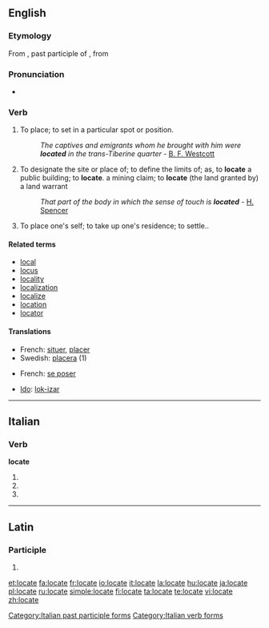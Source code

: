 ==English==

===Etymology===
From {{etyl|la}} {{term|locatus||lang=la}}, past participle of {{term|locato||lang=la|to place}}, from {{term|locus||lang=la|place}}

===Pronunciation===
* {{audio|en-us-locate.ogg|Audio (US)}}
*: {{rhymes|eɪt}}

===Verb===
{{en-verb|locat|ing}}

# {{transitive}} To place; to set in a particular spot or position.
#: ''The captives and emigrants whom he brought with him were '''located''' in the trans-Tiberine quarter'' - [[:w:Brooke Foss Westcott|B. F. Westcott]]
# {{transitive}} To designate the site or place of; to define the limits of; as, to '''locate''' a public building; to '''locate'''. a mining claim; to '''locate''' (the land granted by) a land warrant
#: ''That part of the body in which the sense of touch is '''located''''' - [[:w:Spencer (surname)#H|H. Spencer]]
# {{intransitive}} {{colloquial}} To place one's self; to take up one's residence; to settle.{{rfex|intransitive}}.

====Related terms====
* [[local]]
* [[locus]]
* [[locality]]
* [[localization]]
* [[localize]]
* [[location]]
* [[locator]]

====Translations====
{{checktrans-top}}
* French: [[situer]], [[placer]]
* Swedish: [[placera]] (1)
{{trans-bottom}}

{{trans-top|intransitive}}
* French: [[se poser]]
{{trans-mid}}
* [[Ido]]: [[lok-izar]]
{{trans-bottom}}

{{anagrams:en/acelot}}
----

==Italian==

===Verb===
'''locate'''

# {{form of|[[second-person|Second-person]] [[plural]] [[present tense]]|[[locare#Italian|locare]]|lang=Italian}}
# {{form of|Second-person plural [[imperative]]|locare#Italian|locare|lang=Italian}}
# {{form of|[[feminine|Feminine]] plural|[[locato]]}}

[[Category:Italian past participle forms]]
[[Category:Italian verb forms]]

----

==Latin==

===Participle===
{{la-part-form|locāte}}

# {{inflection of|[[locatus#Latin|locātus]]||voc|m|s|lang=la}}

[[et:locate]]
[[fa:locate]]
[[fr:locate]]
[[io:locate]]
[[it:locate]]
[[la:locate]]
[[hu:locate]]
[[ja:locate]]
[[pl:locate]]
[[ru:locate]]
[[simple:locate]]
[[fi:locate]]
[[ta:locate]]
[[te:locate]]
[[vi:locate]]
[[zh:locate]]